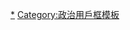 {{Userbox
  |border-c = #ff0e0e
  |border-s = 1
  |id-c     = #ffd200
  |id-s     = 12
  |id-fc  = red
  |id       = <s>'''焚化部'''</s>
  |info-c   = #ff360e
  |info-s   = 9
  |info-fc  = white
  |info     = 這個用戶反对[[中华人民共和国文化部|<span style="color: black;">'''兲朝文化部'''</span>]]对[[美国电视剧|<span style="color: purple;">'''美剧'''</span>]]、[[日本动漫|<span style="color: pink;">'''日漫'''</span>]]的封杀！
  |usercategory=反对封杀美剧日漫的维基人
}}

<noinclude>
[[Category:反对封杀美剧日漫的维基人|*]]
[[Category:政治用戶框模板]]
</noinclude>